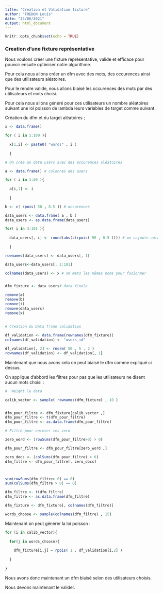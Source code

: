 ```yaml
---
title: "Creation et Validation fixture"
author: "FREDON Louis"
date: "23/06/2021"
output: html_document
---
```


```r
knitr::opts_chunk$set(echo = TRUE)
```

### Creation d'une fixture représentative

Nous voulons créer une fixture représentative, valide et efficace pour pouvoir ensuite optimiser notre algorithme.

Pour cela nous allons créer un dfm avec des mots, des occurences ainsi que des utilisateurs aléatoires.

Pour le rendre valide, nous allons biaisé les occurences des mots par des utilisateurs et mots choisi.

Pour cela nous allons généré pour ces utilisateurs un nombre aléatoires suivant une loi poisson de lambda leurs variables de target comme suivant.

Création du dfm et du target aléatoires ;

```r
 
x <- data.frame()

for ( i in 1:100 ){
  
  x[1,i] <- paste0( "words" , i ) 
  
  }

# On crée un data users avec des occurences aléatoires

a <- data.frame() # colonnes des users

for ( i in 1:50 ){
  
  a[i,1] <- i
  
  }

b <- c( rpois( 50 , 0.5 )) # occurences

data_users <- data.frame( a , b )
data_users <- as.data.frame(data_users)

for( i in 3:101 ){
  
  data_users[, i] <- round(abs(c(rpois( 50 , 0.5 )))) # on rajoute autant qu'il y a de mots
  
  }

rownames(data_users) <- data_users[, 1]

data_users<-data_users[, 2:101]

colnames(data_users) <- x # on mets les mêmes noms pour fusionner


dfm_fixture <- data_users# data finale

remove(a)
remove(b)
remove(i)
remove(data_users)
remove(x)
  
  
# Creation du Data frame validation

df_validation <- data.frame(rownames(dfm_fixture))
colnames(df_validation) <- "users_id"

df_validation[, 2] <- rnorm( 50 , 5 , 2 )
rownames(df_validation) <- df_validation[, 1]

```


Maintenant que nous avons cela on peut biaisé le dfm comme expliqué ci dessus.

On applique d'abbord les filtres pour pas que les utilisateurs ne disent aucun mots choisi :

```r

#  Weight le data

calib_vector <- sample( rownames(dfm_fixture) , 10 )


dfm_pour_filtre <- dfm_fixture[calib_vector ,]
dfm_pour_filtre <- t(dfm_pour_filtre)
dfm_pour_filtre <- as.data.frame(dfm_pour_filtre)

# Filtre pour enlever les zero

zero_word <- (rowSums(dfm_pour_filtre>0) > 0)

dfm_pour_filtre <- dfm_pour_filtre[zero_word ,]

zero_docs <- (colSums(dfm_pour_filtre) > 0)
dfm_filtre <- dfm_pour_filtre[, zero_docs]



sum(rowSums(dfm_filtre> 0) == 0)
sum(colSums(dfm_filtre > 0) == 0)

dfm_filtre <- t(dfm_filtre)
dfm_filtre <- as.data.frame(dfm_filtre)

dfm_fixture <- dfm_fixture[, colnames(dfm_filtre)]

words_choose <- sample(colnames(dfm_filtre) , 15)
```

Maintenant on peut générer la loi poisson :

```r
for (i in calib_vector){
  
  for(j in words_choose){
  
    dfm_fixture[i,j] = rpois( 1 , df_validation[i,2] )
  
  }
  
}
```

Nous avons donc maintenant un dfm biaisé selon des utilisateurs choisis. 

Nous devons maintenant le valider.
